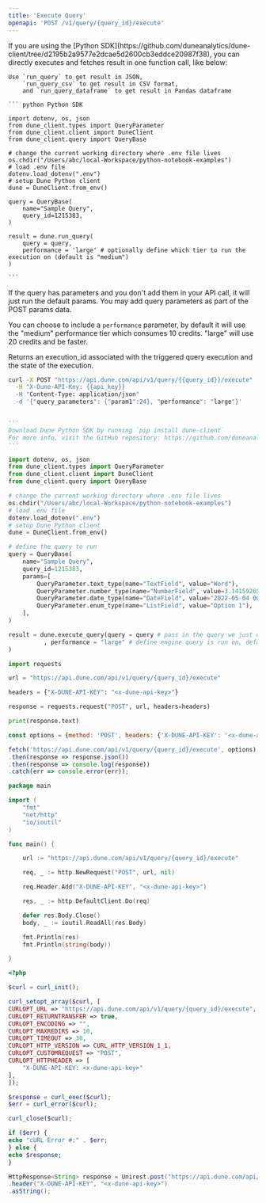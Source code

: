 ```yaml
---
title: 'Execute Query'
openapi: 'POST /v1/query/{query_id}/execute'
---
```


<Accordion title="Execute query and get result in one call">
  <Tip> If you are using the [Python SDK](https://github.com/duneanalytics/dune-client/tree/d2195b2a9577e2dcae5d2600cb3eddce20987f38), you can directly executes and fetches result in one function call, like below: </Tip>

    Use `run_query` to get result in JSON, 
        `run_query_csv` to get result in CSV format, 
        and `run_query_dataframe` to get result in Pandas dataframe

    ``` python Python SDK 

    import dotenv, os, json
    from dune_client.types import QueryParameter
    from dune_client.client import DuneClient
    from dune_client.query import QueryBase

    # change the current working directory where .env file lives
    os.chdir("/Users/abc/local-Workspace/python-notebook-examples")
    # load .env file
    dotenv.load_dotenv(".env")
    # setup Dune Python client
    dune = DuneClient.from_env()

    query = QueryBase(
        name="Sample Query",
        query_id=1215383,
    )

    result = dune.run_query(
        query = query,
        performance = 'large' # optionally define which tier to run the execution on (default is "medium")
    )

    ```
</Accordion>

If the query has parameters and you don't add them in your API call, it will just run the default params. You may add query parameters as part of the POST params data.

You can choose to include a `performance` parameter, by default it will use the "medium" performance tier which consumes 10 credits. "large" will use 20 credits and be faster.

Returns an execution_id associated with the triggered query execution and the state of the execution.

<RequestExample>

```bash cURL
curl -X POST "https://api.dune.com/api/v1/query/{{query_id}}/execute"   \
  -H "X-Dune-API-Key: {{api_key}}                                       \
  -H "Content-Type: application/json"                                   \
  -d '{"query_parameters": {"param1":24}, "performance": "large"}'
```

```python Python SDK

'''
Download Dune Python SDK by running `pip install dune-client`
For more info, visit the GitHub repository: https://github.com/duneanalytics/dune-client/tree/d2195b2a9577e2dcae5d2600cb3eddce20987f38
'''

import dotenv, os, json
from dune_client.types import QueryParameter
from dune_client.client import DuneClient
from dune_client.query import QueryBase

# change the current working directory where .env file lives
os.chdir("/Users/abc/local-Workspace/python-notebook-examples")
# load .env file
dotenv.load_dotenv(".env")
# setup Dune Python client
dune = DuneClient.from_env()

# define the query to run
query = QueryBase(
    name="Sample Query",
    query_id=1215383,
    params=[
        QueryParameter.text_type(name="TextField", value="Word"),
        QueryParameter.number_type(name="NumberField", value=3.1415926535),
        QueryParameter.date_type(name="DateField", value="2022-05-04 00:00:00"),
        QueryParameter.enum_type(name="ListField", value="Option 1"),
    ],
)

result = dune.execute_query(query = query # pass in the query we just defined
          , performance = "large" # define engine query is run on, default is "medium"
)

```

```python Python
import requests

url = "https://api.dune.com/api/v1/query/{query_id}/execute"

headers = {"X-DUNE-API-KEY": "<x-dune-api-key>"}

response = requests.request("POST", url, headers=headers)

print(response.text)

```

```javascript Javascript
const options = {method: 'POST', headers: {'X-DUNE-API-KEY': '<x-dune-api-key>'}};

fetch('https://api.dune.com/api/v1/query/{query_id}/execute', options)
.then(response => response.json())
.then(response => console.log(response))
.catch(err => console.error(err));

```

```go Go
package main

import (
    "fmt"
    "net/http"
    "io/ioutil"
)

func main() {

    url := "https://api.dune.com/api/v1/query/{query_id}/execute"

    req, _ := http.NewRequest("POST", url, nil)

    req.Header.Add("X-DUNE-API-KEY", "<x-dune-api-key>")

    res, _ := http.DefaultClient.Do(req)

    defer res.Body.Close()
    body, _ := ioutil.ReadAll(res.Body)

    fmt.Println(res)
    fmt.Println(string(body))

}

```

```php PHP
<?php

$curl = curl_init();

curl_setopt_array($curl, [
CURLOPT_URL => "https://api.dune.com/api/v1/query/{query_id}/execute",
CURLOPT_RETURNTRANSFER => true,
CURLOPT_ENCODING => "",
CURLOPT_MAXREDIRS => 10,
CURLOPT_TIMEOUT => 30,
CURLOPT_HTTP_VERSION => CURL_HTTP_VERSION_1_1,
CURLOPT_CUSTOMREQUEST => "POST",
CURLOPT_HTTPHEADER => [
    "X-DUNE-API-KEY: <x-dune-api-key>"
],
]);

$response = curl_exec($curl);
$err = curl_error($curl);

curl_close($curl);

if ($err) {
echo "cURL Error #:" . $err;
} else {
echo $response;
}

```

```java Java
HttpResponse<String> response = Unirest.post("https://api.dune.com/api/v1/query/{query_id}/execute")
.header("X-DUNE-API-KEY", "<x-dune-api-key>")
.asString();
```

</RequestExample>